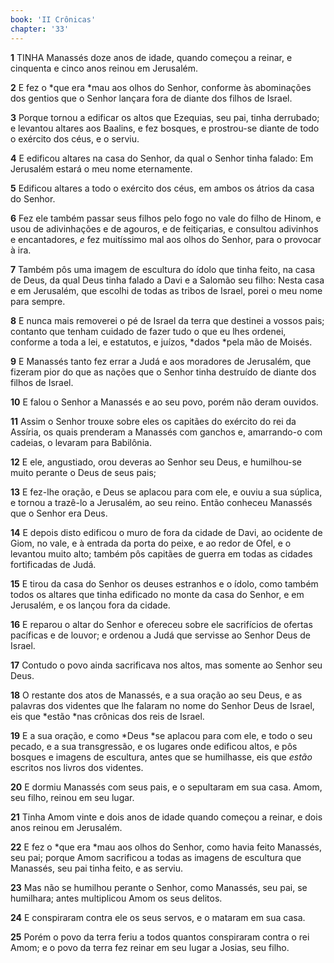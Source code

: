 ```yaml
---
book: 'II Crônicas'
chapter: '33'
---
```


**1** TINHA Manassés doze anos de idade, quando começou a reinar, e cinquenta e cinco anos reinou em Jerusalém.

**2** E fez o *que era *mau aos olhos do Senhor, conforme às abominações dos gentios que o Senhor lançara fora de diante dos filhos de Israel.

**3** Porque tornou a edificar os altos que Ezequias, seu pai, tinha derrubado; e levantou altares aos Baalins, e fez bosques, e prostrou-se diante de todo o exército dos céus, e o serviu.

**4** E edificou altares na casa do Senhor, da qual o Senhor tinha falado: Em Jerusalém estará o meu nome eternamente.

**5** Edificou altares a todo o exército dos céus, em ambos os átrios da casa do Senhor.

**6** Fez ele também passar seus filhos pelo fogo no vale do filho de Hinom, e usou de adivinhações e de agouros, e de feitiçarias, e consultou adivinhos e encantadores, _e_ fez muitíssimo mal aos olhos do Senhor, para o provocar à ira.

**7** Também pôs uma imagem de escultura do ídolo que tinha feito, na casa de Deus, da qual Deus tinha falado a Davi e a Salomão seu filho: Nesta casa e em Jerusalém, que escolhi de todas as tribos de Israel, porei o meu nome para sempre.

**8** E nunca mais removerei o pé de Israel da terra que destinei a vossos pais; contanto que tenham cuidado de fazer tudo o que eu lhes ordenei, conforme a toda a lei, e estatutos, e juízos, *dados *pela mão de Moisés.

**9** E Manassés tanto fez errar a Judá e aos moradores de Jerusalém, que fizeram pior do que as nações que o Senhor tinha destruído de diante dos filhos de Israel.

**10** E falou o Senhor a Manassés e ao seu povo, porém não deram ouvidos.

**11** Assim o Senhor trouxe sobre eles os capitães do exército do rei da Assíria, os quais prenderam a Manassés com ganchos e, amarrando-o com cadeias, o levaram para Babilônia.

**12** E ele, angustiado, orou deveras ao Senhor seu Deus, e humilhou-se muito perante o Deus de seus pais;

**13** E fez-lhe oração, e Deus se aplacou para com ele, e ouviu a sua súplica, e tornou a trazê-lo a Jerusalém, ao seu reino. Então conheceu Manassés que o Senhor era Deus.

**14** E depois disto edificou o muro de fora da cidade de Davi, ao ocidente de Giom, no vale, e à entrada da porta do peixe, e ao redor de Ofel, e o levantou muito alto; também pôs capitães de guerra em todas as cidades fortificadas de Judá.

**15** E tirou da casa do Senhor os deuses estranhos e o ídolo, como também todos os altares que tinha edificado no monte da casa do Senhor, e em Jerusalém, e os lançou fora da cidade.

**16** E reparou o altar do Senhor e ofereceu sobre ele sacrifícios de ofertas pacíficas e de louvor; e ordenou a Judá que servisse ao Senhor Deus de Israel.

**17** Contudo o povo ainda sacrificava nos altos, mas somente ao Senhor seu Deus.

**18** O restante dos atos de Manassés, e a sua oração ao seu Deus, e as palavras dos videntes que lhe falaram no nome do Senhor Deus de Israel, eis que *estão *nas crônicas dos reis de Israel.

**19** E a sua oração, e como *Deus *se aplacou para com ele, e todo o seu pecado, e a sua transgressão, e os lugares onde edificou altos, e pôs bosques e imagens de escultura, antes que se humilhasse, eis que _estão_ escritos nos livros dos videntes.

**20** E dormiu Manassés com seus pais, e o sepultaram em sua casa. Amom, seu filho, reinou em seu lugar.

**21** Tinha Amom vinte e dois anos de idade quando começou a reinar, e dois anos reinou em Jerusalém.

**22** E fez o *que era *mau aos olhos do Senhor, como havia feito Manassés, seu pai; porque Amom sacrificou a todas as imagens de escultura que Manassés, seu pai tinha feito, e as serviu.

**23** Mas não se humilhou perante o Senhor, como Manassés, seu pai, se humilhara; antes multiplicou Amom os seus delitos.

**24** E conspiraram contra ele os seus servos, e o mataram em sua casa.

**25** Porém o povo da terra feriu a todos quantos conspiraram contra o rei Amom; e o povo da terra fez reinar em seu lugar a Josias, seu filho.
